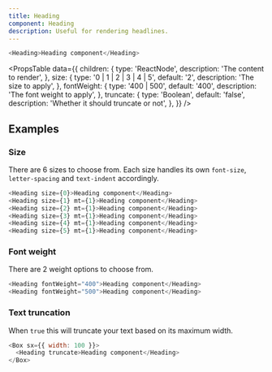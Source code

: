 ```yaml
---
title: Heading
component: Heading
description: Useful for rendering headlines.
---
```


```js live
<Heading>Heading component</Heading>
```

<PropsTable
  data={{
    children: {
      type: 'ReactNode',
      description: 'The content to render',
    },
    size: {
      type: '0 | 1 | 2 | 3 | 4 | 5',
      default: '2',
      description: 'The size to apply',
    },
    fontWeight: {
      type: '400 | 500',
      default: '400',
      description: 'The font weight to apply',
    },
    truncate: {
      type: 'Boolean',
      default: 'false',
      description: 'Whether it should truncate or not',
    },
  }}
/>

## Examples

### Size

There are 6 sizes to choose from. Each size handles its own `font-size`, `letter-spacing` and `text-indent` accordingly.

```js live
<Heading size={0}>Heading component</Heading>
<Heading size={1} mt={1}>Heading component</Heading>
<Heading size={2} mt={1}>Heading component</Heading>
<Heading size={3} mt={1}>Heading component</Heading>
<Heading size={4} mt={1}>Heading component</Heading>
<Heading size={5} mt={1}>Heading component</Heading>
```

### Font weight

There are 2 weight options to choose from.

```js live
<Heading fontWeight="400">Heading component</Heading>
<Heading fontWeight="500">Heading component</Heading>
```

### Text truncation

When `true` this will truncate your text based on its maximum width.

```js live
<Box sx={{ width: 100 }}>
  <Heading truncate>Heading component</Heading>
</Box>
```
